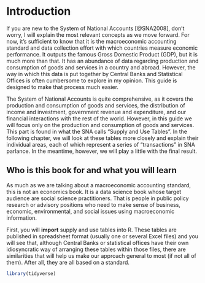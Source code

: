 # Introduction

If you are new to the System of National Accounts [@SNA2008], don't worry, I will explain the most relevant concepts as we move forward. For now, it's sufficient to know that it is the macroeconomic accounting standard and data collection effort with which countries measure economic performance. It outputs the famous Gross Domestic Product (GDP), but it is much more than that. It has an abundance of data regarding production and consumption of goods and services in a country and abroad. However, the way in which this data is put together by Central Banks and Statistical Offices is often cumbersome to explore in my opinion. This guide is designed to make that process much easier.

The System of National Accounts is quite comprehensive, as it covers the production and consumption of goods and services, the distribution of income and investment, government revenue and expenditure, and our financial interactions with the rest of the world. However, in this guide we will focus only on the production and consumption of goods and services. This part is found in what the SNA calls "Supply and Use Tables". In the following chapter, we will look at these tables more closely and explain their individual areas, each of which represent a series of "transactions" in SNA parlance. In the meantime, however, we will play a little with the final result.

## Who is this book for and what you will learn

As much as we are talking about a macroeconomic accounting standard, this is not an economics book. It is a data science book whose target audience are social science practitioners. That is people in public policy research or advisory positions who need to make sense of business, economic, environmental, and social issues using macroeconomic information.

First, you will **import** supply and use tables into R. These tables are published in spreadsheet format (usually one or several Excel files) and you will see that, although Central Banks or statistical offices have their own idiosyncratic way of arranging these tables within those files, there are similarities that will help us make our approach general to most (if not all of them). After all, they are all based on a standard.



```r
library(tidyverse)
```


